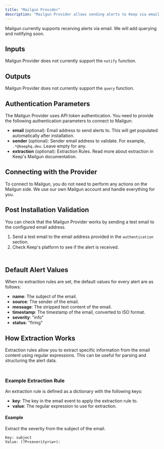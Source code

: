 ```yaml
---
title: "Mailgun Provider"
description: "Mailgun Provider allows sending alerts to Keep via email."
---
```


<Tip>
  Mailgun currently supports receiving alerts via email. We will add querying
  and notifying soon.
</Tip>

## Inputs

Mailgun Provider does not currently support the `notify` function.

## Outputs

Mailgun Provider does not currently support the `query` function.

## Authentication Parameters

The Mailgun Provider uses API token authentication. You need to provide the following authentication parameters to connect to Mailgun:

- **email** (optional): Email address to send alerts to. This will get populated automatically after installation.
- **sender** (optional): Sender email address to validate. For example, `.*@keephq.dev`. Leave empty for any.
- **extraction** (optional): Extraction Rules. Read more about extraction in Keep's Mailgun documentation.

## Connecting with the Provider

To connect to Mailgun, you do not need to perform any actions on the Mailgun side. We use our own Mailgun account and handle everything for you.

## Post Installation Validation

You can check that the Mailgun Provider works by sending a test email to the configured email address.

1. Send a test email to the email address provided in the `authentication` section.
2. Check Keep's platform to see if the alert is received.

<Frame width="100" height="200">
  <img height="10" src="/images/mailgun_email_address.png" />
</Frame>

## Default Alert Values

When no extraction rules are set, the default values for every alert are as follows:

- **name**: The subject of the email.
- **source**: The sender of the email.
- **message**: The stripped text content of the email.
- **timestamp**: The timestamp of the email, converted to ISO format.
- **severity**: "info"
- **status**: "firing"

## How Extraction Works

Extraction rules allow you to extract specific information from the email content using regular expressions. This can be useful for parsing and structuring the alert data.

<Frame width="100" height="200">
  <img height="10" src="/images/mailgun_extraction.png" />
</Frame>

### Example Extraction Rule

An extraction rule is defined as a dictionary with the following keys:

- **key**: The key in the email event to apply the extraction rule to.
- **value**: The regular expression to use for extraction.

#### Example

Extract the severity from the subject of the email.

```
Key: subject
Value: (?P<severity>\w+):
```
